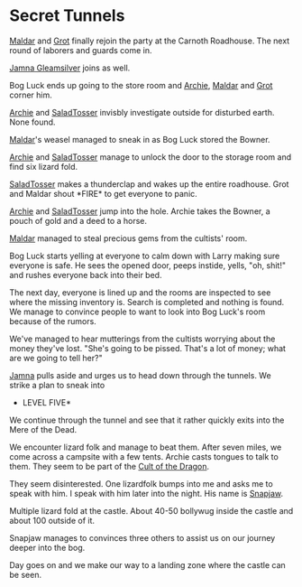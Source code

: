 = Secret Tunnels =

[[../Maldar|Maldar]] and [[../Grot|Grot]] finally rejoin the party at the Carnoth Roadhouse. The next round of laborers and guards come in.

[[Jamna Gleamsilver]] joins as well. 

Bog Luck ends up going to the store room and [[../Archie|Archie]], [[../Maldar|Maldar]] and [[../Grot|Grot]] corner him.

[[../Archie|Archie]] and [[../SaladTosser|SaladTosser]] invisbly investigate outside for disturbed earth. None found.

[[../Maldar|Maldar]]'s weasel managed to sneak in as Bog Luck stored the Bowner.

[[../Archie|Archie]] and [[../SaladTosser|SaladTosser]] manage to unlock the door to the storage room and find six lizard fold.

[[../SaladTosser|SaladTosser]] makes a thunderclap and wakes up the entire roadhouse. Grot and Maldar shout *FIRE* to get everyone to panic.

[[../Archie|Archie]] and [[../SaladTosser|SaladTosser]] jump into the hole. Archie takes the Bowner, a pouch of gold and a deed to a horse.

[[../Maldar|Maldar]] managed to steal precious gems from the cultists' room.

Bog Luck starts yelling at everyone to calm down with Larry making sure everyone is safe. He sees the opened door, peeps instide, yells, "oh, shit!" and rushes everyone back into their bed.

The next day, everyone is lined up and the rooms are inspected to see where the missing inventory is. Search is completed and nothing is found. We manage to convince people to want to look into Bog Luck's room because of the rumors.

We've managed to hear mutterings from the cultists worrying about the money they've lost. "She's going to be pissed. That's a lot of money; what are we going to tell her?"

[[Jamna]] pulls aside and urges us to head down through the tunnels. We strike a plan to sneak into

*LEVEL FIVE*

We continue through the tunnel and see that it rather quickly exits into the Mere of the Dead.

We encounter lizard folk and manage to beat them. After seven miles, we come across a campsite with a few tents. Archie casts tongues to talk to them. They seem to be part of the [[../Cult of the Dragon|Cult of the Dragon]].

They seem disinterested. One lizardfolk bumps into me and asks me to speak with him. I speak with him later into the night. His name is [[Snapjaw]]. 

Multiple lizard fold at the castle. About 40-50 bollywug inside the castle and about 100 outside of it.

Snapjaw manages to convinces three others to assist us on our journey deeper into the bog.

Day goes on and we make our way to a landing zone where the castle can be seen.

